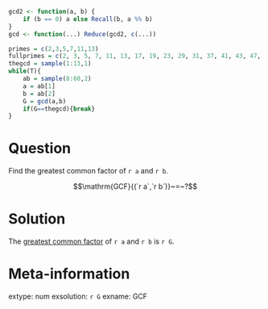 ```r
gcd2 <- function(a, b) {
    if (b == 0) a else Recall(b, a %% b)
}
gcd <- function(...) Reduce(gcd2, c(...))

primes = c(2,3,5,7,11,13)
fullprimes = c(2, 3, 5, 7, 11, 13, 17, 19, 23, 29, 31, 37, 41, 43, 47, 53, 59, 61, 67, 71, 73, 79, 83, 89, 97)
thegcd = sample(1:13,1)
while(T){
    ab = sample(8:60,2)
    a = ab[1]
    b = ab[2]
    G = gcd(a,b)
    if(G==thegcd){break}
}

```

Question
========

Find the greatest common factor of `r a` and `r b`.

$$\mathrm{GCF}{(`r a`,`r b`)}~=~?$$



Solution
========

The [greatest common factor](https://en.wikipedia.org/wiki/Greatest_common_divisor) of `r a` and `r b` is `r G`.


Meta-information
============
extype: num
exsolution: `r G`
exname: GCF